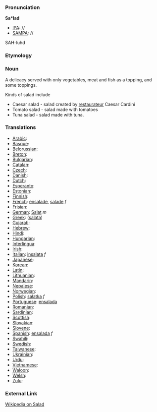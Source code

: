 ===Pronunciation===

'''Sa*lad'''
*[[IPA]]: //
*[[SAMPA]]: //
SAH-luhd
===Etymology===


=== Noun ===

A delicacy served with only vegetables, meat and fish as a topping, and some toppings.

Kinds of salad include 

*Caesar salad - salad created by [[restaurateur]] Caesar Cardini
*Tomato salad - salad made with tomatoes
*Tuna salad - salad made with tuna.
===Translations===

*[[Arabic]]:
*[[Basque]]:
*[[Belorussian]]:
*[[Breton]]:
*[[Bulgarian]]:
*[[Catalan]]:
*[[Czech]]:
*[[Danish]]:
*[[Dutch]]:
*[[Esperanto]]:
*[[Estonian]]:
*[[Finnish]]:
*[[French]]: [[ensalade]], [[salade]] ''f''
*[[Frisian]]:
*[[German]]: [[Salat]] ''m''
*[[Greek]]: ([[salata]])
*[[Gujarati]]:
*[[Hebrew]]:
*[[Hindi]]:
*[[Hungarian]]: 
*[[Interlingua]]:
*[[Irish]]:
*[[Italian]]: [[insalata]] ''f''
*[[Japanese]]:
*[[Korean]]:
*[[Latin]]:
*[[Lithuanian]]:
*[[Mandarin]]:
*[[Nepalese]]:
*[[Norwegian]]:
*[[Polish]]: [[sałatka]] ''f''
*[[Portuguese]]: [[ensalada]]
*[[Romanian]]:
*[[Sardinian]]:
*[[Scottish]]:
*[[Slovakian]]:
*[[Slovene]]:
*[[Spanish]]: [[ensalada]] ''f''
*[[Swahili]]:
*[[Swedish]]:
*[[Taiwanese]]:
*[[Ukrainian]]:
*[[Urdu]]:
*[[Vietnamese]]:
*[[Waloon]]:
*[[Welsh]]:
*[[Zulu]]:

===External Link===

[[wikipedia:en:Salad|Wikipedia on Salad]]